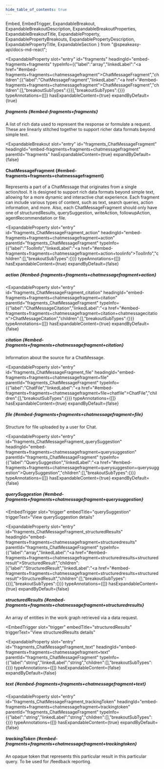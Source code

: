 ```yaml
---
hide_table_of_contents: true
---
```

  Embed,
  EmbedTrigger,
  ExpandableBreakout,
  ExpandableBreakoutDescription,
  ExpandableBreakoutProperties,
  ExpandableBreakoutTitle,
  ExpandableProperty,
  ExpandablePropertyBreakouts,
  ExpandablePropertyDescription,
  ExpandablePropertyTitle,
  ExpandableSection
} from "@speakeasy-api/docs-md-react";

<ExpandableSection>

<ExpandableProperty
  slot="entry"
  id="fragments"
  headingId="embed-fragments+fragments"
  typeInfo={{"label":"array","linkedLabel":"<a href=\"#embed-fragments+fragments+chatmessagefragment\">ChatMessageFragment</a>","children":[{"label":"ChatMessageFragment","linkedLabel":"<a href=\"#embed-fragments+fragments+chatmessagefragment\">ChatMessageFragment</a>","children":[],"breakoutSubTypes":{}}],"breakoutSubTypes":{}}}
  typeAnnotations={[]}
  hasExpandableContent={true}
  expandByDefault={true}
>

<ExpandablePropertyTitle slot="title">

##### fragments \{#embed-fragments+fragments\}

</ExpandablePropertyTitle>

<ExpandablePropertyDescription slot="description">

A list of rich data used to represent the response or formulate a request. These are linearly stitched together to support richer data formats beyond simple text.

</ExpandablePropertyDescription>

<ExpandablePropertyBreakouts slot="breakouts">

<ExpandableBreakout
  slot="entry"
  id="fragments_ChatMessageFragment"
  headingId="embed-fragments+fragments+chatmessagefragment"
  parentId="fragments"
  hasExpandableContent={true}
  expandByDefault={false}
>

<ExpandableBreakoutTitle slot="title">

#### ChatMessageFragment \{#embed-fragments+fragments+chatmessagefragment\}

</ExpandableBreakoutTitle>

<ExpandableBreakoutDescription slot="description">

Represents a part of a ChatMessage that originates from a single action/tool. It is designed to support rich data formats beyond simple text, allowing for a more dynamic and interactive chat experience. Each fragment can include various types of content, such as text, search queries, action information, and more. Also, each ChatMessageFragment should only have one of structuredResults, querySuggestion, writeAction, followupAction, agentRecommendation or file.

</ExpandableBreakoutDescription>

<ExpandableBreakoutProperties slot="properties">

<ExpandableProperty
  slot="entry"
  id="fragments_ChatMessageFragment_action"
  headingId="embed-fragments+fragments+chatmessagefragment+action"
  parentId="fragments_ChatMessageFragment"
  typeInfo={{"label":"ToolInfo","linkedLabel":"<a href=\"#embed-fragments+fragments+chatmessagefragment+action+toolinfo\">ToolInfo</a>","children":[],"breakoutSubTypes":{}}}
  typeAnnotations={[]}
  hasExpandableContent={true}
  expandByDefault={false}
>

<ExpandablePropertyTitle slot="title">

##### action \{#embed-fragments+fragments+chatmessagefragment+action\}

</ExpandablePropertyTitle>

<Embed slot="embed">

<EmbedTrigger slot="trigger" embedTitle="action" triggerText="View action details">

<Embedaction />

</EmbedTrigger>

</Embed>

</ExpandableProperty>

<ExpandableProperty
  slot="entry"
  id="fragments_ChatMessageFragment_citation"
  headingId="embed-fragments+fragments+chatmessagefragment+citation"
  parentId="fragments_ChatMessageFragment"
  typeInfo={{"label":"ChatMessageCitation","linkedLabel":"<a href=\"#embed-fragments+fragments+chatmessagefragment+citation+chatmessagecitation\">ChatMessageCitation</a>","children":[],"breakoutSubTypes":{}}}
  typeAnnotations={[]}
  hasExpandableContent={true}
  expandByDefault={false}
>

<ExpandablePropertyTitle slot="title">

##### citation \{#embed-fragments+fragments+chatmessagefragment+citation\}

</ExpandablePropertyTitle>

<ExpandablePropertyDescription slot="description">

Information about the source for a ChatMessage.

</ExpandablePropertyDescription>

<Embed slot="embed">

<EmbedTrigger slot="trigger" embedTitle="citation" triggerText="View citation details">

<Embedcitation />

</EmbedTrigger>

</Embed>

</ExpandableProperty>

<ExpandableProperty
  slot="entry"
  id="fragments_ChatMessageFragment_file"
  headingId="embed-fragments+fragments+chatmessagefragment+file"
  parentId="fragments_ChatMessageFragment"
  typeInfo={{"label":"ChatFile","linkedLabel":"<a href=\"#embed-fragments+fragments+chatmessagefragment+file+chatfile\">ChatFile</a>","children":[],"breakoutSubTypes":{}}}
  typeAnnotations={[]}
  hasExpandableContent={true}
  expandByDefault={false}
>

<ExpandablePropertyTitle slot="title">

##### file \{#embed-fragments+fragments+chatmessagefragment+file\}

</ExpandablePropertyTitle>

<ExpandablePropertyDescription slot="description">

Structure for file uploaded by a user for Chat.

</ExpandablePropertyDescription>

<Embed slot="embed">

<EmbedTrigger slot="trigger" embedTitle="file" triggerText="View file details">

<Embedfile />

</EmbedTrigger>

</Embed>

</ExpandableProperty>

<ExpandableProperty
  slot="entry"
  id="fragments_ChatMessageFragment_querySuggestion"
  headingId="embed-fragments+fragments+chatmessagefragment+querysuggestion"
  parentId="fragments_ChatMessageFragment"
  typeInfo={{"label":"QuerySuggestion","linkedLabel":"<a href=\"#embed-fragments+fragments+chatmessagefragment+querysuggestion+querysuggestion\">QuerySuggestion</a>","children":[],"breakoutSubTypes":{}}}
  typeAnnotations={[]}
  hasExpandableContent={true}
  expandByDefault={false}
>

<ExpandablePropertyTitle slot="title">

##### querySuggestion \{#embed-fragments+fragments+chatmessagefragment+querysuggestion\}

</ExpandablePropertyTitle>

<Embed slot="embed">

<EmbedTrigger
  slot="trigger"
  embedTitle="querySuggestion"
  triggerText="View querySuggestion details"
>

<Embedquerysuggestion />

</EmbedTrigger>

</Embed>

</ExpandableProperty>

<ExpandableProperty
  slot="entry"
  id="fragments_ChatMessageFragment_structuredResults"
  headingId="embed-fragments+fragments+chatmessagefragment+structuredresults"
  parentId="fragments_ChatMessageFragment"
  typeInfo={{"label":"array","linkedLabel":"<a href=\"#embed-fragments+fragments+chatmessagefragment+structuredresults+structuredresult\">StructuredResult</a>","children":[{"label":"StructuredResult","linkedLabel":"<a href=\"#embed-fragments+fragments+chatmessagefragment+structuredresults+structuredresult\">StructuredResult</a>","children":[],"breakoutSubTypes":{}}],"breakoutSubTypes":{}}}
  typeAnnotations={[]}
  hasExpandableContent={true}
  expandByDefault={false}
>

<ExpandablePropertyTitle slot="title">

##### structuredResults \{#embed-fragments+fragments+chatmessagefragment+structuredresults\}

</ExpandablePropertyTitle>

<ExpandablePropertyDescription slot="description">

An array of entities in the work graph retrieved via a data request.

</ExpandablePropertyDescription>

<Embed slot="embed">

<EmbedTrigger
  slot="trigger"
  embedTitle="structuredResults"
  triggerText="View structuredResults details"
>

<Embedstructuredresults />

</EmbedTrigger>

</Embed>

</ExpandableProperty>

<ExpandableProperty
  slot="entry"
  id="fragments_ChatMessageFragment_text"
  headingId="embed-fragments+fragments+chatmessagefragment+text"
  parentId="fragments_ChatMessageFragment"
  typeInfo={{"label":"string","linkedLabel":"string","children":[],"breakoutSubTypes":{}}}
  typeAnnotations={[]}
  hasExpandableContent={false}
  expandByDefault={false}
>

<ExpandablePropertyTitle slot="title">

##### text \{#embed-fragments+fragments+chatmessagefragment+text\}

</ExpandablePropertyTitle>

</ExpandableProperty>

<ExpandableProperty
  slot="entry"
  id="fragments_ChatMessageFragment_trackingToken"
  headingId="embed-fragments+fragments+chatmessagefragment+trackingtoken"
  parentId="fragments_ChatMessageFragment"
  typeInfo={{"label":"string","linkedLabel":"string","children":[],"breakoutSubTypes":{}}}
  typeAnnotations={[]}
  hasExpandableContent={true}
  expandByDefault={false}
>

<ExpandablePropertyTitle slot="title">

##### trackingToken \{#embed-fragments+fragments+chatmessagefragment+trackingtoken\}

</ExpandablePropertyTitle>

<ExpandablePropertyDescription slot="description">

An opaque token that represents this particular result in this particular query. To be used for /feedback reporting.

</ExpandablePropertyDescription>

</ExpandableProperty>

</ExpandableBreakoutProperties>

</ExpandableBreakout>

</ExpandablePropertyBreakouts>

</ExpandableProperty>

</ExpandableSection>